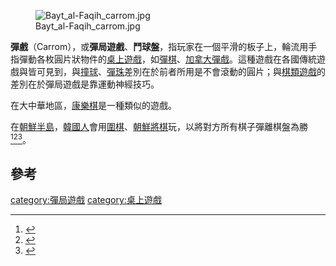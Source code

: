 [[Image:Bayt_al-Faqih_carrom.jpg|thumb]]

'''彈戲'''（Carrom），或'''彈局遊戲'''、'''鬥球盤'''，指玩家在一個平滑的板子上，輪流用手指彈動各枚圓片狀物件的[[桌上遊戲|桌上遊戲]]，如[[彈棋|彈棋]]、[[加拿大彈戲|加拿大彈戲]]。這種遊戲在各國傳統遊戲與皆可見到，與[[撞球|撞球]]、[[彈珠|彈珠]]差別在於前者所用是不會滾動的圓片；與[[棋類遊戲|棋類遊戲]]的差別在於彈局遊戲是靠運動神經技巧。

在大中華地區，[[康樂棋|康樂棋]]是一種類似的遊戲。

在[[朝鮮半島|朝鮮半島]]，[[韓國人|韓國人]]會用[[圍棋|圍棋]]、[[朝鮮將棋|朝鮮將棋]]玩，以將對方所有棋子彈離棋盤為勝<ref>{{Cite web |url=http://www.youtube.com/watch?v=LanUkpd-emU |title=2010 알까기 제왕전 추석특집 (4/5)  |access-date=2012-08-29 |archive-date=2020-05-03 |archive-url=https://web.archive.org/web/20200503202521/https://www.youtube.com/watch?v=LanUkpd-emU&gl=US&hl=en |dead-url=no }}</ref><ref>{{Cite web |url=http://www.appsgeni.com/app/%EC%A0%84%EA%B5%AD%EB%AF%BC%EC%9D%98_%EC%95%8C%EA%B9%8C%EA%B8%B0-FREE/369835215/ |title=전국민의 알까기-FREE |accessdate=2012-08-29 |archive-date=2019-05-19 |archive-url=https://web.archive.org/web/20190519221624/http://www.appsgeni.com/app/%EC%A0%84%EA%B5%AD%EB%AF%BC%EC%9D%98_%EC%95%8C%EA%B9%8C%EA%B8%B0-FREE/369835215/ |dead-url=yes }}</ref><ref>{{Cite web |url=http://www.masque.kr/myshooting/24878 |title=평면에서의 비탄성 충돌처리 연습겸 만든 알까기 입니다. |accessdate=2012-08-29 |archive-date=2016-03-04 |archive-url=https://web.archive.org/web/20160304132745/http://www.masque.kr/myshooting/24878 |dead-url=no }}</ref>。

==參考==
{{reflist}}

[[category:彈局遊戲|category:彈局遊戲]]
[[category:桌上遊戲|category:桌上遊戲]]
